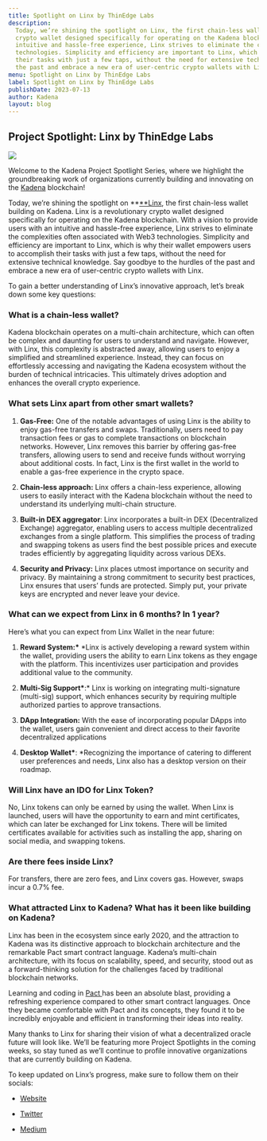 ```yaml
---
title: Spotlight on Linx by ThinEdge Labs
description:
  Today, we’re shining the spotlight on Linx, the first chain-less wallet building on Kadena. Linx is a revolutionary
  crypto wallet designed specifically for operating on the Kadena blockchain. With a vision to provide users with an
  intuitive and hassle-free experience, Linx strives to eliminate the complexities often associated with Web3
  technologies. Simplicity and efficiency are important to Linx, which is why their wallet empowers users to accomplish
  their tasks with just a few taps, without the need for extensive technical knowledge. Say goodbye to the hurdles of
  the past and embrace a new era of user-centric crypto wallets with Linx.
menu: Spotlight on Linx by ThinEdge Labs
label: Spotlight on Linx by ThinEdge Labs
publishDate: 2023-07-13
author: Kadena
layout: blog
---
```


## Project Spotlight: Linx by ThinEdge Labs

![](/assets/blog/1_QXVZB4M1sQ9vOtgcwisIlg.webp)

Welcome to the Kadena Project Spotlight Series, where we highlight the groundbreaking work of organizations currently
building and innovating on the [Kadena](http://kadena.io) blockchain!

Today, we’re shining the spotlight on **[**Linx](https://linxwallet.xyz/), the first chain-less wallet building on
Kadena. Linx is a revolutionary crypto wallet designed specifically for operating on the Kadena blockchain. With a
vision to provide users with an intuitive and hassle-free experience, Linx strives to eliminate the complexities often
associated with Web3 technologies. Simplicity and efficiency are important to Linx, which is why their wallet empowers
users to accomplish their tasks with just a few taps, without the need for extensive technical knowledge. Say goodbye to
the hurdles of the past and embrace a new era of user-centric crypto wallets with Linx.

To gain a better understanding of Linx’s innovative approach, let’s break down some key questions:

### What is a chain-less wallet?

Kadena blockchain operates on a multi-chain architecture, which can often be complex and daunting for users to
understand and navigate. However, with Linx, this complexity is abstracted away, allowing users to enjoy a simplified
and streamlined experience. Instead, they can focus on effortlessly accessing and navigating the Kadena ecosystem
without the burden of technical intricacies. This ultimately drives adoption and enhances the overall crypto experience.

### What sets Linx apart from other smart wallets?

1.  **Gas-Free:** One of the notable advantages of using Linx is the ability to enjoy gas-free transfers and swaps.
    Traditionally, users need to pay transaction fees or gas to complete transactions on blockchain networks. However,
    Linx removes this barrier by offering gas-free transfers, allowing users to send and receive funds without worrying
    about additional costs. In fact, Linx is the first wallet in the world to enable a gas-free experience in the crypto
    space.

2.  **Chain-less approach:** Linx offers a chain-less experience, allowing users to easily interact with the Kadena
    blockchain without the need to understand its underlying multi-chain structure.

3.  **Built-in DEX aggregator**: Linx incorporates a built-in DEX (Decentralized Exchange) aggregator, enabling users to
    access multiple decentralized exchanges from a single platform. This simplifies the process of trading and swapping
    tokens as users find the best possible prices and execute trades efficiently by aggregating liquidity across various
    DEXs.

4.  **Security and Privacy:** Linx places utmost importance on security and privacy. By maintaining a strong commitment
    to security best practices, Linx ensures that users’ funds are protected. Simply put, your private keys are
    encrypted and never leave your device.

### What can we expect from Linx in 6 months? In 1 year?

Here’s what you can expect from Linx Wallet in the near future:

1.  **Reward System:\*** \*Linx is actively developing a reward system within the wallet, providing users the ability to
    earn Linx tokens as they engage with the platform. This incentivizes user participation and provides additional
    value to the community.

2.  **Multi-Sig Support\***:\* Linx is working on integrating multi-signature (multi-sig) support, which enhances
    security by requiring multiple authorized parties to approve transactions.

3.  **DApp Integration:** With the ease of incorporating popular DApps into the wallet, users gain convenient and direct
    access to their favorite decentralized applications

4.  **Desktop Wallet\***: \*Recognizing the importance of catering to different user preferences and needs, Linx also
    has a desktop version on their roadmap.

### Will Linx have an IDO for Linx Token?

No, Linx tokens can only be earned by using the wallet. When Linx is launched, users will have the opportunity to earn
and mint certificates, which can later be exchanged for Linx tokens. There will be limited certificates available for
activities such as installing the app, sharing on social media, and swapping tokens.

### Are there fees inside Linx?

For transfers, there are zero fees, and Linx covers gas. However, swaps incur a 0.7% fee.

### What attracted Linx to Kadena? What has it been like building on Kadena?

Linx has been in the ecosystem since early 2020, and the attraction to Kadena was its distinctive approach to blockchain
architecture and the remarkable Pact smart contract language. Kadena’s multi-chain architecture, with its focus on
scalability, speed, and security, stood out as a forward-thinking solution for the challenges faced by traditional
blockchain networks.

Learning and coding in [Pact ](https://github.com/kadena-io/pact)has been an absolute blast, providing a refreshing
experience compared to other smart contract languages. Once they became comfortable with Pact and its concepts, they
found it to be incredibly enjoyable and efficient in transforming their ideas into reality.

Many thanks to Linx for sharing their vision of what a decentralized oracle future will look like. We’ll be featuring
more Project Spotlights in the coming weeks, so stay tuned as we’ll continue to profile innovative organizations that
are currently building on Kadena.

To keep updated on Linx’s progress, make sure to follow them on their socials:

- [Website](https://linxwallet.xyz/)

- [Twitter](https://twitter.com/LinxWallet)

- [Medium](https://medium.com/linxwallet)
